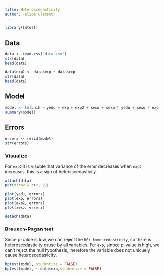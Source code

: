 ```yaml
---
title: Heteroscedasticity
author: Felipe Clement
---
```


```r
library(lmtest)
```

## Data

```r
data <- read.csv("data.csv")
str(data)
head(data)

data$exp2 <- data$exp * data$exp
str(data)
head(data)
```

## Model

```r
model <- lm(Lnih ~ yedu + exp + exp2 + sexo + sexo * yedu + sexo * exp + sexo * exp2, data)
summary(model)
```

## Errors

```r
errors <- resid(model)
str(errors)
```

### Visualize

For `exp2` it is visuble that variance of the error decreases when `exp2` increases, this is a sign of heteroscedasticity.

```r
attach(data)
par(mfrow = c(2, 2))

plot(yedu, errors)
plot(exp, errors)
plot(exp2, errors)
plot(sexo, errors)

detach(data)
```

### Breusch-Pagan test

Since p-value is low, we can reject the `H0: homoscedasticity`, so there is heteroscedasticity cause by all variables. For `exp`, sinbce p-value is high, we can't reject the null hypothesis, therefore the variable does not uniquely cause heteroscedasticity.

```r
bptest(model, studentize = FALSE)
bptest(model, ~ data$exp,studentize = FALSE)
```
